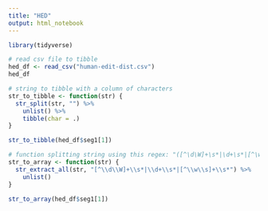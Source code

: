 ```yaml
---
title: "HED"
output: html_notebook
---
```


```r
library(tidyverse)
```

```r
# read csv file to tibble
hed_df <- read_csv("human-edit-dist.csv")
hed_df
```

```r
# string to tibble with a column of characters
str_to_tibble <- function(str) {
  str_split(str, "") %>% 
    unlist() %>% 
    tibble(char = .)
}
```

```r
str_to_tibble(hed_df$seg1[1])
```

```r
# function splitting string using this regex: "([^\d\W]+\s*|\d+\s*|[^\w\s]+\s*)" and returning array
str_to_array <- function(str) {
  str_extract_all(str, "[^\\d\\W]+\\s*|\\d+\\s*|[^\\w\\s]+\\s*") %>% 
    unlist()
}
```

```r
str_to_array(hed_df$seg1[1])
```

